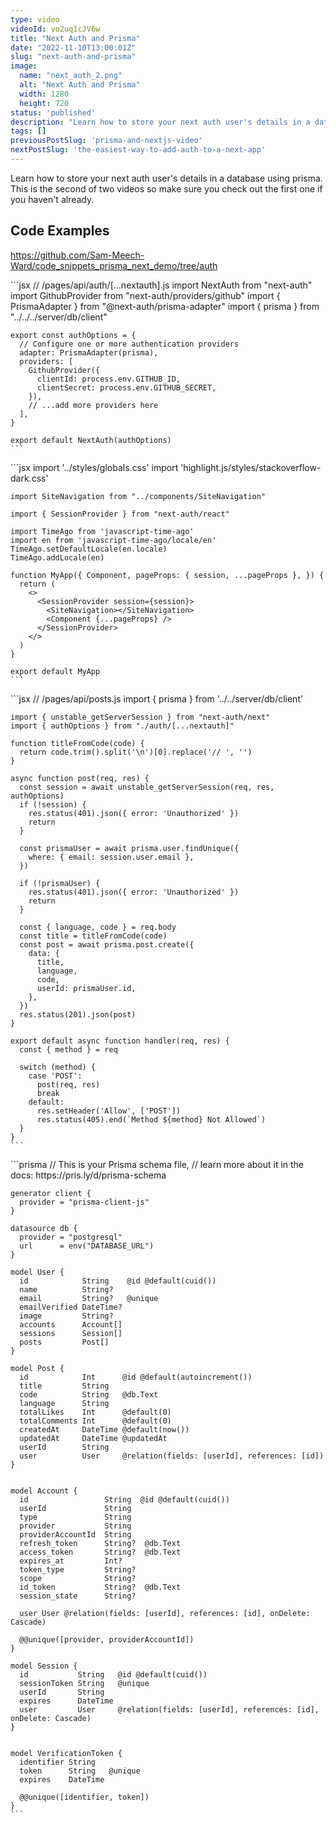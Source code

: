 ```yaml
---
type: video
videoId: vo2uq1cJV6w
title: "Next Auth and Prisma"
date: "2022-11-10T13:00:01Z"
slug: "next-auth-and-prisma"
image: 
  name: "next_auth_2.png"
  alt: "Next Auth and Prisma"
  width: 1280
  height: 720
status: 'published'
description: "Learn how to store your next auth user's details in a database using prisma"
tags: []
previousPostSlug: 'prisma-and-nextjs-video'
nextPostSlug: 'the-easiest-way-to-add-auth-to-a-next-app'
---
```


Learn how to store your next auth user's details in a database using prisma. This is the second of two videos so make sure you check out the first one if you haven't already.

<PostCard slug="the-easiest-way-to-add-auth-to-a-next-app" />

## Code Examples

https://github.com/Sam-Meech-Ward/code_snippets_prisma_next_demo/tree/auth

<Tabs>
  <Tab name="[...nextauth].js">
    ```jsx
    // /pages/api/auth/[...nextauth].js
    import NextAuth from "next-auth"
    import GithubProvider from "next-auth/providers/github"
    import { PrismaAdapter } from "@next-auth/prisma-adapter"
    import { prisma } from "../../../server/db/client"

    export const authOptions = {
      // Configure one or more authentication providers
      adapter: PrismaAdapter(prisma),
      providers: [
        GithubProvider({
          clientId: process.env.GITHUB_ID,
          clientSecret: process.env.GITHUB_SECRET,
        }),
        // ...add more providers here
      ],
    }

    export default NextAuth(authOptions)
    ```

</Tab>
  <Tab name="_app.jsx">
    ```jsx
    import '../styles/globals.css'
    import 'highlight.js/styles/stackoverflow-dark.css'

    import SiteNavigation from "../components/SiteNavigation"

    import { SessionProvider } from "next-auth/react"

    import TimeAgo from 'javascript-time-ago'
    import en from 'javascript-time-ago/locale/en'
    TimeAgo.setDefaultLocale(en.locale)
    TimeAgo.addLocale(en)

    function MyApp({ Component, pageProps: { session, ...pageProps }, }) {
      return (
        <>
          <SessionProvider session={session}>
            <SiteNavigation></SiteNavigation>
            <Component {...pageProps} />
          </SessionProvider>
        </>
      )
    }

    export default MyApp
    ```

</Tab>
  <Tab name="posts.js">
    ```jsx
    // /pages/api/posts.js
    import { prisma } from '../../server/db/client'

    import { unstable_getServerSession } from "next-auth/next"
    import { authOptions } from "./auth/[...nextauth]"

    function titleFromCode(code) {
      return code.trim().split('\n')[0].replace('// ', '')
    }

    async function post(req, res) {
      const session = await unstable_getServerSession(req, res, authOptions)
      if (!session) {
        res.status(401).json({ error: 'Unauthorized' })
        return
      }

      const prismaUser = await prisma.user.findUnique({
        where: { email: session.user.email },
      })

      if (!prismaUser) {
        res.status(401).json({ error: 'Unauthorized' })
        return
      }
      
      const { language, code } = req.body
      const title = titleFromCode(code)
      const post = await prisma.post.create({
        data: {
          title,
          language,
          code,
          userId: prismaUser.id,
        },
      })
      res.status(201).json(post)
    }

    export default async function handler(req, res) {
      const { method } = req

      switch (method) {
        case 'POST':
          post(req, res)
          break
        default:
          res.setHeader('Allow', ['POST'])
          res.status(405).end(`Method ${method} Not Allowed`)
      }
    }
    ```
  </Tab>
  <Tab name="schema.prisma">
    ```prisma
    // This is your Prisma schema file,
    // learn more about it in the docs: https://pris.ly/d/prisma-schema

    generator client {
      provider = "prisma-client-js"
    }

    datasource db {
      provider = "postgresql"
      url      = env("DATABASE_URL")
    }

    model User {
      id            String    @id @default(cuid())
      name          String?
      email         String?   @unique
      emailVerified DateTime?
      image         String?
      accounts      Account[]
      sessions      Session[]
      posts         Post[]
    }

    model Post {
      id            Int      @id @default(autoincrement())
      title         String
      code          String   @db.Text
      language      String
      totalLikes    Int      @default(0)
      totalComments Int      @default(0)
      createdAt     DateTime @default(now())
      updatedAt     DateTime @updatedAt
      userId        String
      user          User     @relation(fields: [userId], references: [id])
    }


    model Account {
      id                 String  @id @default(cuid())
      userId             String
      type               String
      provider           String
      providerAccountId  String
      refresh_token      String?  @db.Text
      access_token       String?  @db.Text
      expires_at         Int?
      token_type         String?
      scope              String?
      id_token           String?  @db.Text
      session_state      String?

      user User @relation(fields: [userId], references: [id], onDelete: Cascade)

      @@unique([provider, providerAccountId])
    }

    model Session {
      id           String   @id @default(cuid())
      sessionToken String   @unique
      userId       String
      expires      DateTime
      user         User     @relation(fields: [userId], references: [id], onDelete: Cascade)
    }


    model VerificationToken {
      identifier String
      token      String   @unique
      expires    DateTime

      @@unique([identifier, token])
    }
    ```
  </Tab>
</Tabs>


